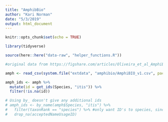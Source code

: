 ```yaml
---
title: "AmphibBio"
author: "Kari Norman"
date: "5/3/2019"
output: html_document
---
```


```r
knitr::opts_chunk$set(echo = TRUE)
```

```r
library(tidyverse)

source(here::here("data-raw", "helper_functions.R"))
```

```r
#original data from https://figshare.com/articles/Oliveira_et_al_AmphiBIO_v1/4644424

amph <- read_csv(system.file("extdata", "amphibio/AmphiBIO_v1.csv", package = "biodivTS"))

amph_ids <- amph %>%
  mutate(id = get_ids(Species, "itis")) %>%
  filter(!is.na(id))

# Using by_ doesn't give any additional ids
# amph_ids <- by_name(amph$Species, "itis") %>%
#   filter(taxonRank == "species") %>% #only want ID's to species, since that's the level of the trait data
#   drop_na(acceptedNameUsageID)

```


